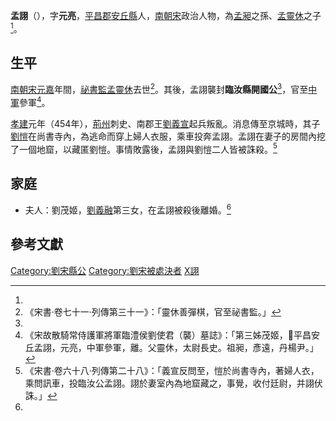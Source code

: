 '''孟詡'''（{{bd|？||454年||catIdx=M}}），字'''元亮'''，[[平昌郡|平昌郡]][[安丘縣|安丘縣]]人，[[南朝宋|南朝宋]]政治人物，為[[孟昶_(东晋)|孟昶]]之孫、[[孟靈休|孟靈休]]之子<ref name=lmj/>。

==生平==
[[南朝宋|南朝宋]][[元嘉_(劉宋)|元嘉]]年間，[[祕書監|祕書監]][[孟靈休|孟靈休]]去世<ref>《宋書·卷七十一·列傳第三十一》：「靈休善彈棋，官至祕書監。」</ref>。其後，孟詡襲封'''臨汝縣開國公'''<ref name=ss68/>，官至[[刘宏_(刘宋)|中軍]]參軍<ref name=lmj>《宋故散騎常侍護軍將軍臨澧侯劉使君（襲）墓誌》：「第三姊茂姬，𡣪平昌安丘孟詡，元亮，中軍參軍，離。父靈休，太尉長史。祖昶，彥遠，丹楊尹。」</ref>。

[[孝建|孝建]]元年（454年），[[荊州_(古代)|荊州]]刺史、南郡王[[劉義宣|劉義宣]]起兵叛亂。消息傳至京城時，其子[[劉愷_(南朝)|劉愷]]在尚書寺內，為逃命而穿上婦人衣服，乘車投奔孟詡。孟詡在妻子的房間內挖了一個地窟，以藏匿劉愷。事情敗露後，孟詡與劉愷二人皆被誅殺。<ref name=ss68>《宋書·卷六十八·列傳第二十八》：「義宣反問至，愷於尚書寺內，著婦人衣，乘問訊車，投臨汝公孟詡。詡於妻室內為地窟藏之，事覺，收付廷尉，并詡伏誅。」</ref>

==家庭==
*夫人：劉茂姬，[[劉義融|劉義融]]第三女，在孟詡被殺後離婚。<ref name=lmj/>

==參考文獻==
{{reflist|}}
{{DEFAULTSORT:Meng孟}}
[[Category:劉宋縣公|Category:劉宋縣公]]
[[Category:劉宋被處決者|Category:劉宋被處決者]]
[[Category:孟姓|X詡]]